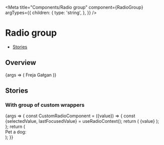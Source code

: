 


<Meta
  title="Components/Radio group"
  component={RadioGroup}
  argTypes={{
    children: {
      type: 'string',
    },
  }}
/>

# Radio group

- [Stories](#stories)

## Overview

<Canvas>
  <Story name="Default" args={{name: 'dog', value: 'Freja'}}>
    {args => (
      <RadioGroup {...args}>
        <Radio value="Freja">Freja</Radio>
        <Radio value="Gałgan">Gałgan</Radio>
      </RadioGroup>
    )}
  </Story>
</Canvas>

<ArgsTable story="Default" />

## Stories

### With group of custom wrappers

<Canvas>
  <Story name="With group of custom wrappers">
    {args => {
      const CustomRadioComponent = ({value}) => {
        const {selectedValue, lastFocusedValue} = useRadioContext();
        return (
          <label id={`myRadioID-${value}`}>
            <Flex
              style={{
                backgroundColor:
                  value === selectedValue ? 'lightsalmon' : 'transparent',
                border: '2px solid black',
                borderColor: value === lastFocusedValue ? '#4fb3f6' : 'black',
                borderRadius: '8px',
                padding: '20px 40px',
                marginRight: '10px',
              }}
            >
              <Radio value={value} aria-labelledby={`myRadioID-${value}`} />
              {value}
            </Flex>
          </label>
        );
      };
      return (
        <div>
          Pet a dog:
          <RadioGroup
            label="Pet a dog"
            name="dog2"
            value="Freja"
            direction="row"
          >
            <CustomRadioComponent value="Freja" />
            <CustomRadioComponent value="Gałgan" />
          </RadioGroup>
        </div>
      );
    }}
  </Story>
</Canvas>
